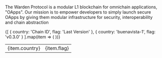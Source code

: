 
<ImageWithText 
  src="/logos/warden.png" 
  alt="warden logo" 
  text="Warden Protocol" 
/>

The Warden Protocol is a modular L1 blockchain for omnichain applications, "OApps". Our mission is to empower developers to simply launch secure OApps by giving them modular infrastructure for security, interoperability and chain abstraction

<table>
  <tbody>
    {[
      { country: 'Chain ID', flag: 'Last Version' },
      { country: 'buenavista-1', flag: 'v0.3.0' }
    ].map(item => (
      <tr key={item.country}>
        <td>{item.country}</td>
        <td>{item.flag}</td>
      </tr>
    ))}
  </tbody>
</table>